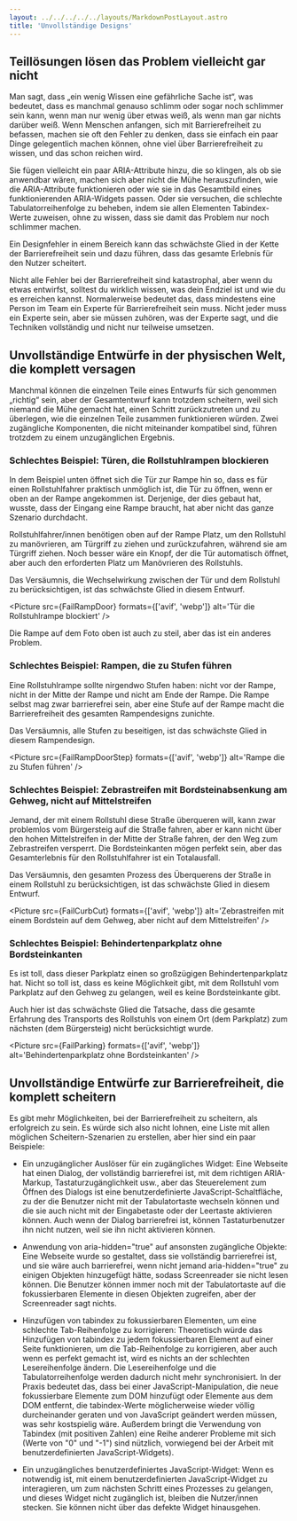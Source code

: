 ```yaml
---
layout: ../../../../../layouts/MarkdownPostLayout.astro
title: 'Unvollständige Designs'
---
```



## Teillösungen lösen das Problem vielleicht gar nicht

Man sagt, dass „ein wenig Wissen eine gefährliche Sache ist“, was bedeutet, dass
es manchmal genauso schlimm oder sogar noch schlimmer sein kann, wenn man nur
wenig über etwas weiß, als wenn man gar nichts darüber weiß. Wenn Menschen anfangen,
sich mit Barrierefreiheit zu befassen, machen sie oft den Fehler zu denken, dass
sie einfach ein paar Dinge gelegentlich machen können, ohne viel über Barrierefreiheit
zu wissen, und das schon reichen wird.

Sie fügen vielleicht ein paar ARIA-Attribute hinzu, die so klingen, als ob sie
anwendbar wären, machen sich aber nicht die Mühe herauszufinden, wie die ARIA-Attribute
funktionieren oder wie sie in das Gesamtbild eines funktionierenden ARIA-Widgets
passen. Oder sie versuchen, die schlechte Tabulatorreihenfolge zu beheben, indem
sie allen Elementen Tabindex-Werte zuweisen, ohne zu wissen, dass sie damit das
Problem nur noch schlimmer machen.

Ein Designfehler in einem Bereich kann das schwächste Glied in der Kette der
Barrierefreiheit sein und dazu führen, dass das gesamte Erlebnis für den Nutzer
scheitert.

Nicht alle Fehler bei der Barrierefreiheit sind katastrophal, aber wenn du etwas
entwirfst, solltest du wirklich wissen, was dein Endziel ist und wie du es
erreichen kannst. Normalerweise bedeutet das, dass mindestens eine Person im
Team ein Experte für Barrierefreiheit sein muss. Nicht jeder muss ein Experte
sein, aber sie müssen zuhören, was der Experte sagt, und die Techniken
vollständig und nicht nur teilweise umsetzen.

## Unvollständige Entwürfe in der physischen Welt, die komplett versagen

Manchmal können die einzelnen Teile eines Entwurfs für sich genommen „richtig“
sein, aber der Gesamtentwurf kann trotzdem scheitern, weil sich niemand die
Mühe gemacht hat, einen Schritt zurückzutreten und zu überlegen, wie die
einzelnen Teile zusammen funktionieren würden. Zwei zugängliche Komponenten,
die nicht miteinander kompatibel sind, führen trotzdem zu einem unzugänglichen
Ergebnis.

### Schlechtes Beispiel: Türen, die Rollstuhlrampen blockieren

In dem Beispiel unten öffnet sich die Tür zur Rampe hin so, dass es für einen
Rollstuhlfahrer praktisch unmöglich ist, die Tür zu öffnen, wenn er oben an der
Rampe angekommen ist. Derjenige, der dies gebaut hat, wusste, dass der Eingang
eine Rampe braucht, hat aber nicht das ganze Szenario durchdacht.

Rollstuhlfahrer/innen benötigen oben auf der Rampe Platz, um den Rollstuhl zu
manövrieren, am Türgriff zu ziehen und zurückzufahren, während sie am Türgriff
ziehen. Noch besser wäre ein Knopf, der die Tür automatisch öffnet, aber auch
den erforderten Platz um Manövrieren des Rollstuhls.

Das Versäumnis, die Wechselwirkung zwischen der Tür und dem Rollstuhl zu
berücksichtigen, ist das schwächste Glied in diesem Entwurf.

<Picture src={FailRampDoor} formats={['avif', 'webp']} alt='Tür die Rollstuhlrampe blockiert' />

Die Rampe auf dem Foto oben ist auch zu steil, aber das ist ein anderes Problem.

### Schlechtes Beispiel: Rampen, die zu Stufen führen

Eine Rollstuhlrampe sollte nirgendwo Stufen haben: nicht vor der Rampe, nicht in
der Mitte der Rampe und nicht am Ende der Rampe. Die Rampe selbst mag zwar
barrierefrei sein, aber eine Stufe auf der Rampe macht die Barrierefreiheit
des gesamten Rampendesigns zunichte.

Das Versäumnis, alle Stufen zu beseitigen, ist das schwächste Glied in diesem Rampendesign.

<Picture src={FailRampDoorStep} formats={['avif', 'webp']} alt='Rampe die zu Stufen führen' />

### Schlechtes Beispiel: Zebrastreifen mit Bordsteinabsenkung am Gehweg, nicht auf Mittelstreifen

Jemand, der mit einem Rollstuhl diese Straße überqueren will, kann zwar problemlos
vom Bürgersteig auf die Straße fahren, aber er kann nicht über den hohen Mittelstreifen
in der Mitte der Straße fahren, der den Weg zum Zebrastreifen versperrt. Die
Bordsteinkanten mögen perfekt sein, aber das Gesamterlebnis für den Rollstuhlfahrer
ist ein Totalausfall.

Das Versäumnis, den gesamten Prozess des Überquerens der Straße in einem Rollstuhl
zu berücksichtigen, ist das schwächste Glied in diesem Entwurf.

<Picture
  src={FailCurbCut}
  formats={['avif', 'webp']}
  alt='Zebrastreifen mit einem Bordstein auf dem Gehweg, aber nicht auf dem Mittelstreifen'
/>

### Schlechtes Beispiel: Behindertenparkplatz ohne Bordsteinkanten

Es ist toll, dass dieser Parkplatz einen so großzügigen Behindertenparkplatz hat.
Nicht so toll ist, dass es keine Möglichkeit gibt, mit dem Rollstuhl vom Parkplatz
auf den Gehweg zu gelangen, weil es keine Bordsteinkante gibt.

Auch hier ist das schwächste Glied die Tatsache, dass die gesamte Erfahrung des
Transports des Rollstuhls von einem Ort (dem Parkplatz) zum nächsten (dem
Bürgersteig) nicht berücksichtigt wurde.

<Picture
  src={FailParking}
  formats={['avif', 'webp']}
  alt='Behindertenparkplatz ohne Bordsteinkanten'
/>

## Unvollständige Entwürfe zur Barrierefreiheit, die komplett scheitern

Es gibt mehr Möglichkeiten, bei der Barrierefreiheit zu scheitern, als erfolgreich
zu sein. Es würde sich also nicht lohnen, eine Liste mit allen möglichen
Scheitern-Szenarien zu erstellen, aber hier sind ein paar Beispiele:

- Ein unzugänglicher Auslöser für ein zugängliches Widget: Eine Webseite hat
  einen Dialog, der vollständig barrierefrei ist, mit dem richtigen ARIA-Markup,
  Tastaturzugänglichkeit usw., aber das Steuerelement zum Öffnen des Dialogs ist
  eine benutzerdefinierte JavaScript-Schaltfläche, zu der die Benutzer nicht mit
  der Tabulatortaste wechseln können und die sie auch nicht mit der Eingabetaste
  oder der Leertaste aktivieren können. Auch wenn der Dialog barrierefrei ist,
  können Tastaturbenutzer ihn nicht nutzen, weil sie ihn nicht aktivieren können.

- Anwendung von aria-hidden="true" auf ansonsten zugängliche Objekte: Eine
  Webseite wurde so gestaltet, dass sie vollständig barrierefrei ist, und sie
  wäre auch barrierefrei, wenn nicht jemand aria-hidden="true" zu einigen Objekten
  hinzugefügt hätte, sodass Screenreader sie nicht lesen können. Die Benutzer
  können immer noch mit der Tabulatortaste auf die fokussierbaren Elemente in
  diesen Objekten zugreifen, aber der Screenreader sagt nichts.

- Hinzufügen von tabindex zu fokussierbaren Elementen, um eine schlechte
  Tab-Reihenfolge zu korrigieren: Theoretisch würde das Hinzufügen von tabindex
  zu jedem fokussierbaren Element auf einer Seite funktionieren, um die
  Tab-Reihenfolge zu korrigieren, aber auch wenn es perfekt gemacht ist, wird
  es nichts an der schlechten Lesereihenfolge ändern. Die Lesereihenfolge und die
  Tabulatorreihenfolge werden dadurch nicht mehr synchronisiert. In der Praxis
  bedeutet das, dass bei einer JavaScript-Manipulation, die neue fokussierbare
  Elemente zum DOM hinzufügt oder Elemente aus dem DOM entfernt, die tabindex-Werte
  möglicherweise wieder völlig durcheinander geraten und von JavaScript geändert
  werden müssen, was sehr kostspielig wäre. Außerdem bringt die Verwendung von
  Tabindex (mit positiven Zahlen) eine Reihe anderer Probleme mit sich (Werte von
  "0" und "-1") sind nützlich, vorwiegend bei der Arbeit mit benutzerdefinierten
  JavaScript-Widgets).

- Ein unzugängliches benutzerdefiniertes JavaScript-Widget: Wenn es notwendig ist,
  mit einem benutzerdefinierten JavaScript-Widget zu interagieren, um zum nächsten
  Schritt eines Prozesses zu gelangen, und dieses Widget nicht zugänglich ist, bleiben
  die Nutzer/innen stecken. Sie können nicht über das defekte Widget hinausgehen.
